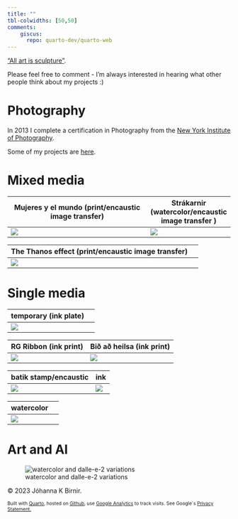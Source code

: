 ```yaml
---
title: ""
tbl-colwidths: [50,50]
comments:
    giscus:
      repo: quarto-dev/quarto-web
---
```


<!-- Google tag (gtag.js) -->

```{=html}
<script async src="https://www.googletagmanager.com/gtag/js?id=G-LPJSR1NJ6X"></script>
```
```{=html}
<script>
  window.dataLayer = window.dataLayer || [];
  function gtag(){dataLayer.push(arguments);}
  gtag('js', new Date());

  gtag('config', 'G-LPJSR1NJ6X');
</script>
```
["All art is sculpture"](https://johannahel.ga/cv/).

Please feel free to comment - I'm always interested in hearing what other people think about my projects :)

# Photography

In 2013 I complete a certification in Photography from the [New York Institute of Photography](https://www.nyip.edu).

Some of my projects are [here](https://www.flickr.com/photos/jkbirnir/albums).

# Mixed media

| Mujeres y el mundo (print/encaustic image transfer) |  Strákarnir (watercolor/encaustic image transfer )   |
|-----------------------|-----|
| ![](images/art1.jpeg)   |   ![](images/art2.jpg)   |

| The Thanos effect (print/encaustic image transfer) |  |
|-----------------------|---------------------------|
| ![](images/art19.jpg)  |      |

# Single media

| temporary (ink plate) |     |
|-----------------------|-----|
| ![](images/art8.jpg)  |     |

| RG Ribbon (ink print) | Bið að heilsa (ink print) |
|-----------------------|---------------------------|
| ![](images/art4.jpg)  | ![](images/art3.jpg)      |

| batik stamp/encaustic | ink                  |
|-----------------------|----------------------|
| ![](images/art6.jpg)  | ![](images/art7.jpg) |

| watercolor           |     |
|----------------------|-----|
| ![](images/art5.jpg) |     |

# Art and AI 

![watercolor and dalle-e-2 variations](images/art18.png)





© 2023 Jóhanna K Birnir.

::: {style="font-size: 75%;"}
Built with [Quarto](https://quarto.org/), hosted on [Github](https://github.com/jkbirnir), use [Google Analytics](https://analytics.withgoogle.com/) to track visits. See Google´s [Privacy Statement.](https://policies.google.com/privacy)
:::
